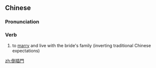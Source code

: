 {{also|倒插门}}
==Chinese==
{{zh-forms|s=倒插门}}

===Pronunciation===
{{zh-pron
|m=dàochāmén,er=y
|c=dou3 caap3 mun4
|cat=v
}}

===Verb===
{{zh-verb}}

# to [[marry]] and live with the bride's family (inverting traditional Chinese expectations)

[[zh:倒插門]]
